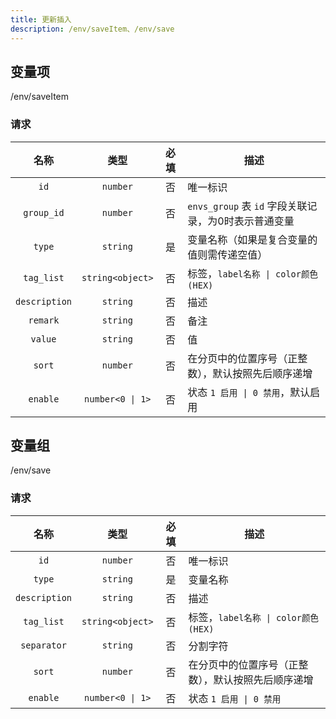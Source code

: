 ```yaml
---
title: 更新插入
description: /env/saveItem、/env/save
---
```


## 变量项

<POST>/env/saveItem</POST>

### 请求

<APITable>

| 名称 | 类型 | 必填 | 描述 |
| :-: | :-: | :-: | --- |
| `id` | `number` | 否 | 唯一标识 |
| `group_id` | `number` | 否 | `envs_group` 表 `id` 字段关联记录，为0时表示普通变量 |
| `type` | `string` | 是 | 变量名称（如果是复合变量的值则需传递空值） |
| `tag_list` | `string<object>` | 否 | 标签，`label名称 \| color颜色(HEX)` |
| `description` | `string` | 否 | 描述 |
| `remark` | `string` | 否 | 备注 |
| `value` | `string` | 否 | 值 |
| `sort` | `number` | 否 | 在分页中的位置序号（正整数），默认按照先后顺序递增 |
| `enable` | `number<0 \| 1>` | 否 | 状态 `1 启用 \| 0 禁用`，默认启用 |

</APITable>


## 变量组

<POST>/env/save</POST>

### 请求

<APITable>

| 名称 | 类型 | 必填 | 描述 |
| :-: | :-: | :-: | --- |
| `id` | `number` | 否 | 唯一标识 |
| `type` | `string` | 是 | 变量名称 |
| `description` | `string` | 否 | 描述 |
| `tag_list` | `string<object>` | 否 | 标签，`label名称 \| color颜色(HEX)` |
| `separator` | `string` | 否 | 分割字符 |
| `sort` | `number` | 否 | 在分页中的位置序号（正整数），默认按照先后顺序递增 |
| `enable` | `number<0 \| 1>` | 否 | 状态 `1 启用 \| 0 禁用` |

</APITable>

